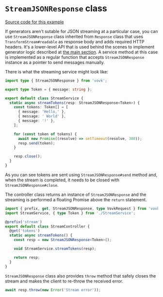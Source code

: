 
# `StreamJSONResponse` class

<div className="doc-live-example">
    <LiveStreamJSONResponseExample />
</div>

[Source code for this example](https://vovk-examples.vercel.app/stream-response-object)

If generators aren't sutable for JSON streaming at a particular case, you can use `StreamJSONResponse` class inherited from `Response` class that uses `TransformStream#readable` as response body and adds required HTTP headers. 
It's a lower-level API that is used behind the scenes to implement generator logic described at [the main section](/streaming).
A service method at this case is implemented as a regular function that accepts `StreamJSONResponse` instance as a pointer to send messages manually.

There is what the streaming service might look like:

```ts filename="/src/modules/stream/StreamService.ts"
import type { StreamJSONResponse } from 'vovk';

export type Token = { message: string };

export default class StreamService {
  static async streamTokens(resp: StreamJSONResponse<Token>) {
    const tokens: Token[] = [
      { message: 'Hello,' },
      { message: ' World' },
      { message: '!' },
    ];

    for (const token of tokens) {
      await new Promise((resolve) => setTimeout(resolve, 300));
      resp.send(token);
    }

    resp.close();
  }
}
```

As you can see tokens are sent using `StreamJSONResponse#send` method and, when the stream is completed, it needs to be closed with `StreamJSONResponse#close`.

The controller class returns an instance of `StreamJSONResponse` and the streaming is performed a floating Promise above the `return` statement.

```ts
import { prefix, get, StreamJSONResponse, type VovkRequest } from 'vovk';
import StreamService, { type Token } from './StreamService';

@prefix('stream')
export default class StreamController {
  @get('tokens')
  static async streamTokens() {
    const resp = new StreamJSONResponse<Token>();

    void StreamService.streamTokens(resp);

    return resp;
  }
}
```

`StreamJSONResponse` class also provides `throw` method that safely closes the stream and makes the client to re-throw the received error.

```ts
await resp.throw(new Error('Stream error'));
```

